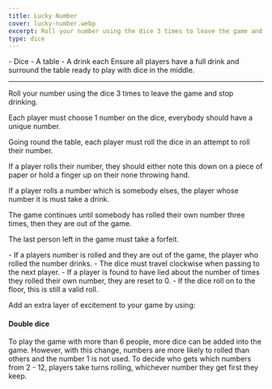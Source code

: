 ```yaml
---
title: Lucky Number
cover: lucky-number.webp
excerpt: Roll your number using the dice 3 times to leave the game and stop drinking.
type: dice
---
```


<GameHero
  cover="/BeerGoggleGames/images/lucky-number.webp"
  alt="Lucky Number"
/>

<GameSection title="Equipment" icon="/BeerGoggleGames/images/liquor.webp">
-   Dice
-   A table
-   A drink each
</GameSection>

<GameSection title="Setup" icon="/BeerGoggleGames/images/settings.webp">
Ensure all players have a full drink and surround the table ready to play with dice in the middle.

* * *
</GameSection>

<GameSection title="Aim of the Game" icon="/BeerGoggleGames/images/target.webp">
<p>Roll your number using the dice 3 times to leave the game and stop drinking.</p>
</GameSection>

<GameSection title="How to Play" icon="/BeerGoggleGames/images/question.webp">
Each player must choose 1 number on the dice, everybody should have a unique number.

Going round the table, each player must roll the dice in an attempt to roll their number.

If a player rolls their number, they should either note this down on a piece of paper or hold a finger up on their none throwing hand.

If a player rolls a number which is somebody elses, the player whose number it is must take a drink.

The game continues until somebody has rolled their own number three times, then they are out of the game.

The last person left in the game must take a forfeit.
</GameSection>

<GameSection title="Rules" icon="/BeerGoggleGames/images/rules.webp">
-   If a players number is rolled and they are out of the game, the player who rolled the number drinks.
-   The dice must travel clockwise when passing to the next player.
-   If a player is found to have lied about the number of times they rolled their own number, they are reset to 0.
-   If the dice roll on to the floor, this is still a valid roll.
</GameSection>

<GameSection title="Special Edition" icon="/BeerGoggleGames/images/special.webp">

<p>Add an extra layer of excitement to your game by using:</p>

<h4>Double dice</h4>

<p>To play the game with more than 6 people, more dice can be added into the game. However, with this change, numbers are more likely to rolled than others and the number 1 is not used. To decide who gets which numbers from 2 - 12, players take turns rolling, whichever number they get first they keep.</p>
</GameSection>

<ShareButtons title="Lucky Number" />

<FeedbackCard>
</FeedbackCard>
